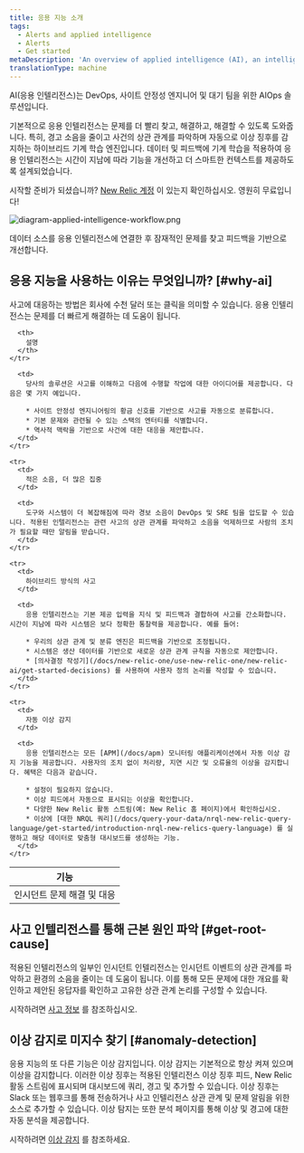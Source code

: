 ```yaml
---
title: 응용 지능 소개
tags:
  - Alerts and applied intelligence
  - Alerts
  - Get started
metaDescription: 'An overview of applied intelligence (AI), an intelligent AIOps solution for your alerting systems in New Relic.'
translationType: machine
---
```



AI(응용 인텔리전스)는 DevOps, 사이트 안정성 엔지니어 및 대기 팀을 위한 AIOps 솔루션입니다.

기본적으로 응용 인텔리전스는 문제를 더 빨리 찾고, 해결하고, 해결할 수 있도록 도와줍니다. 특히, 경고 소음을 줄이고 사건의 상관 관계를 파악하며 자동으로 이상 징후를 감지하는 하이브리드 기계 학습 엔진입니다. 데이터 및 피드백에 기계 학습을 적용하여 응용 인텔리전스는 시간이 지남에 따라 기능을 개선하고 더 스마트한 컨텍스트를 제공하도록 설계되었습니다.

시작할 준비가 되셨습니까? [New Relic 계정](https://newrelic.com/signup) 이 있는지 확인하십시오. 영원히 무료입니다!

<img
  title="diagram-applied-intelligence-workflow.png"
  alt="diagram-applied-intelligence-workflow.png"
  src={accountsAppliedIntelligenceWorkflow}
/>

<figcaption>
  데이터 소스를 응용 인텔리전스에 연결한 후 잠재적인 문제를 찾고 피드백을 기반으로 개선합니다.
</figcaption>

## 응용 지능을 사용하는 이유는 무엇입니까? [#why-ai]

사고에 대응하는 방법은 회사에 수천 달러 또는 클릭을 의미할 수 있습니다. 응용 인텔리전스는 문제를 더 빠르게 해결하는 데 도움이 됩니다.

<table>
  <thead>
    <tr>
      <th style={{ width: "150px" }}>
        기능
      </th>

      <th>
        설명
      </th>
    </tr>
  </thead>

  <tbody>
    <tr>
      <td>
        인시던트 문제 해결 및 대응
      </td>

      <td>
        당사의 솔루션은 사고를 이해하고 다음에 수행할 작업에 대한 아이디어를 제공합니다. 다음은 몇 가지 예입니다.

        * 사이트 안정성 엔지니어링의 황금 신호를 기반으로 사고를 자동으로 분류합니다.
        * 기본 문제와 관련될 수 있는 스택의 엔터티를 식별합니다.
        * 역사적 맥락을 기반으로 사건에 대한 대응을 제안합니다.
      </td>
    </tr>

    <tr>
      <td>
        적은 소음, 더 많은 집중
      </td>

      <td>
        도구와 시스템이 더 복잡해짐에 따라 경보 소음이 DevOps 및 SRE 팀을 압도할 수 있습니다. 적용된 인텔리전스는 관련 사고의 상관 관계를 파악하고 소음을 억제하므로 사람의 조치가 필요할 때만 알림을 받습니다.
      </td>
    </tr>

    <tr>
      <td>
        하이브리드 방식의 사고
      </td>

      <td>
        응용 인텔리전스는 기본 제공 입력을 지식 및 피드백과 결합하여 사고를 간소화합니다. 시간이 지남에 따라 시스템은 보다 정확한 통찰력을 제공합니다. 예를 들어:

        * 우리의 상관 관계 및 분류 엔진은 피드백을 기반으로 조정됩니다.
        * 시스템은 생산 데이터를 기반으로 새로운 상관 관계 규칙을 자동으로 제안합니다.
        * [의사결정 작성기](/docs/new-relic-one/use-new-relic-one/new-relic-ai/get-started-decisions) 를 사용하여 사용자 정의 논리를 작성할 수 있습니다.
      </td>
    </tr>

    <tr>
      <td>
        자동 이상 감지
      </td>

      <td>
        응용 인텔리전스는 모든 [APM](/docs/apm) 모니터링 애플리케이션에서 자동 이상 감지 기능을 제공합니다. 사용자의 조치 없이 처리량, 지연 시간 및 오류율의 이상을 감지합니다. 혜택은 다음과 같습니다.

        * 설정이 필요하지 않습니다.
        * 이상 피드에서 자동으로 표시되는 이상을 확인합니다.
        * 다양한 New Relic 활동 스트림(예: New Relic 홈 페이지)에서 확인하십시오.
        * 이상에 [대한 NRQL 쿼리](/docs/query-your-data/nrql-new-relic-query-language/get-started/introduction-nrql-new-relics-query-language) 를 실행하고 해당 데이터로 맞춤형 대시보드를 생성하는 기능.
      </td>
    </tr>
  </tbody>
</table>

## 사고 인텔리전스를 통해 근본 원인 파악 [#get-root-cause]

적용된 인텔리전스의 일부인 인시던트 인텔리전스는 인시던트 이벤트의 상관 관계를 파악하고 환경의 소음을 줄이는 데 도움이 됩니다. 이를 통해 모든 문제에 대한 개요를 확인하고 제안된 응답자를 확인하고 고유한 상관 관계 논리를 구성할 수 있습니다.

시작하려면 [사고 정보](/docs/enable-new-relic-ai) 를 참조하십시오.

## 이상 감지로 미지수 찾기 [#anomaly-detection]

응용 지능의 또 다른 기능은 이상 감지입니다. 이상 감지는 기본적으로 항상 켜져 있으며 이상을 감지합니다. 이러한 이상 징후는 적용된 인텔리전스 이상 징후 피드, New Relic 활동 스트림에 표시되며 대시보드에 쿼리, 경고 및 추가할 수 있습니다. 이상 징후는 Slack 또는 웹후크를 통해 전송하거나 사고 인텔리전스 상관 관계 및 문제 알림을 위한 소스로 추가할 수 있습니다. 이상 탐지는 또한 분석 페이지를 통해 이상 및 경고에 대한 자동 분석을 제공합니다.

시작하려면 [이상 감지](/docs/anomaly-detection-new-relic-ai) 를 참조하세요.